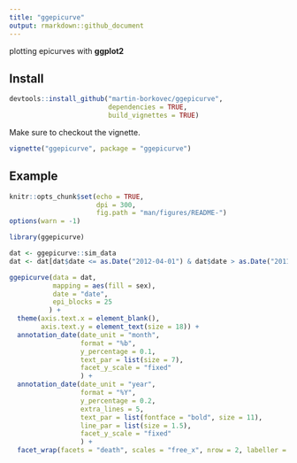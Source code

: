 ```yaml
---
title: "ggepicurve"
output: rmarkdown::github_document
---
```


plotting epicurves with **ggplot2**

## Install 
```r
devtools::install_github("martin-borkovec/ggepicurve", 
                         dependencies = TRUE,
                         build_vignettes = TRUE)
```

Make sure to checkout the vignette.
```r
vignette("ggepicurve", package = "ggepicurve")
```

## Example
```r
knitr::opts_chunk$set(echo = TRUE,
                      dpi = 300,
                      fig.path = "man/figures/README-")
options(warn = -1)
```




```r
library(ggepicurve)

dat <- ggepicurve::sim_data
dat <- dat[dat$date <= as.Date("2012-04-01") & dat$date > as.Date("2011-10-01"),]

ggepicurve(data = dat,
           mapping = aes(fill = sex),
           date = "date", 
           epi_blocks = 25
          ) +
  theme(axis.text.x = element_blank(),
        axis.text.y = element_text(size = 18)) +
  annotation_date(date_unit = "month",
                  format = "%b",
                  y_percentage = 0.1,
                  text_par = list(size = 7),
                  facet_y_scale = "fixed"
                  ) +
  annotation_date(date_unit = "year",
                  format = "%Y",
                  y_percentage = 0.2,
                  extra_lines = 5,
                  text_par = list(fontface = "bold", size = 11),
                  line_par = list(size = 1.5),
                  facet_y_scale = "fixed"
                  ) +
  facet_wrap(facets = "death", scales = "free_x", nrow = 2, labeller = label_both)
```


